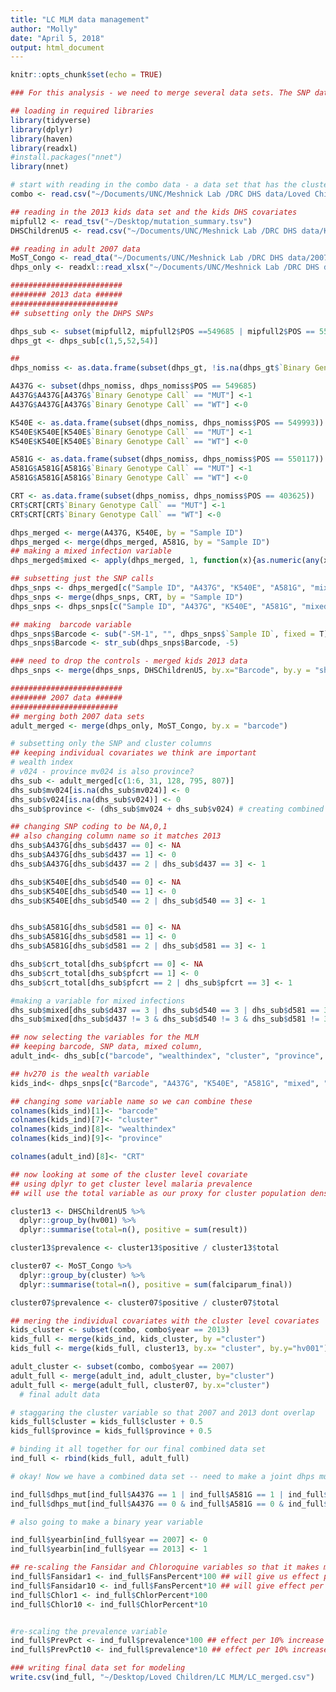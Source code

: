 ```yaml
---
title: "LC MLM data management"
author: "Molly"
date: "April 5, 2018"
output: html_document
---
```


```r
knitr::opts_chunk$set(echo = TRUE)
```

```r
### For this analysis - we need to merge several data sets. The SNP data, the DHS individual data and the DHS cluster level ddta. We need to do this for the 2007 and the 2013 data, so we start with five different data sets and end with one final data set 

## loading in required libraries
library(tidyverse)
library(dplyr)
library(haven)
library(readxl)
#install.packages("nnet")
library(nnet)

# start with reading in the combo data - a data set that has the cluster level covariates for both 2007 and 2013
combo <- read.csv("~/Documents/UNC/Meshnick Lab /DRC DHS data/Loved Children data/COMBINED.csv")

## reading in the 2013 kids data set and the kids DHS covariates 
mipfull2 <- read_tsv("~/Desktop/mutation_summary.tsv")
DHSChildrenU5 <- read.csv("~/Documents/UNC/Meshnick Lab /DRC DHS data/Kids databases/Copy of DataFullKids.csv")

## reading in adult 2007 data 
MoST_Congo <- read_dta("~/Documents/UNC/Meshnick Lab /DRC DHS data/2007 data/MoST-Congo.dta")
dhps_only <- readxl::read_xlsx("~/Documents/UNC/Meshnick Lab /DRC DHS data/2007 data/adult_dhps_only.xlsx")
```

```r

#########################
######## 2013 data ######
########################
## subsetting only the DHPS SNPs 

dhps_sub <- subset(mipfull2, mipfull2$POS ==549685 | mipfull2$POS == 550117 | mipfull2$POS == 549993 | mipfull2$POS == 403625)
dhps_gt <- dhps_sub[c(1,5,52,54)]

## 
dhps_nomiss <- as.data.frame(subset(dhps_gt, !is.na(dhps_gt$`Binary Genotype Call`)))

A437G <- subset(dhps_nomiss, dhps_nomiss$POS == 549685)
A437G$A437G[A437G$`Binary Genotype Call` == "MUT"] <-1
A437G$A437G[A437G$`Binary Genotype Call` == "WT"] <-0

K540E <- as.data.frame(subset(dhps_nomiss, dhps_nomiss$POS == 549993))
K540E$K540E[K540E$`Binary Genotype Call` == "MUT"] <-1
K540E$K540E[K540E$`Binary Genotype Call` == "WT"] <-0

A581G <- as.data.frame(subset(dhps_nomiss, dhps_nomiss$POS == 550117))
A581G$A581G[A581G$`Binary Genotype Call` == "MUT"] <-1
A581G$A581G[A581G$`Binary Genotype Call` == "WT"] <-0

CRT <- as.data.frame(subset(dhps_nomiss, dhps_nomiss$POS == 403625))
CRT$CRT[CRT$`Binary Genotype Call` == "MUT"] <-1
CRT$CRT[CRT$`Binary Genotype Call` == "WT"] <-0

dhps_merged <- merge(A437G, K540E, by = "Sample ID")
dhps_merged <- merge(dhps_merged, A581G, by = "Sample ID")
## making a mixed infection variable 
dhps_merged$mixed <- apply(dhps_merged, 1, function(x){as.numeric(any(x == "MIX", na.rm = T))}) #shit I love this function 

## subsetting just the SNP calls 
dhps_snps <- dhps_merged[c("Sample ID", "A437G", "K540E", "A581G", "mixed")]
dhps_snps <- merge(dhps_snps, CRT, by = "Sample ID")
dhps_snps <- dhps_snps[c("Sample ID", "A437G", "K540E", "A581G", "mixed", "CRT")]

## making  barcode variable
dhps_snps$Barcode <- sub("-SM-1", "", dhps_snps$`Sample ID`, fixed = T)
dhps_snps$Barcode <- str_sub(dhps_snps$Barcode, -5)

### need to drop the controls - merged kids 2013 data 
dhps_snps <- merge(dhps_snps, DHSChildrenU5, by.x="Barcode", by.y = "sh312")

```

```r
#########################
######## 2007 data ######
########################
## merging both 2007 data sets 
adult_merged <- merge(dhps_only, MoST_Congo, by.x = "barcode")

# subsetting only the SNP and cluster columns 
## keeping individual covariates we think are important
# wealth index 
# v024 - province mv024 is also province? 
dhs_sub <- adult_merged[c(1:6, 31, 128, 795, 807)]
dhs_sub$mv024[is.na(dhs_sub$mv024)] <- 0
dhs_sub$v024[is.na(dhs_sub$v024)] <- 0
dhs_sub$province <- (dhs_sub$mv024 + dhs_sub$v024) # creating combined province variable 

## changing SNP coding to be NA,0,1 
## also changing column name so it matches 2013
dhs_sub$A437G[dhs_sub$d437 == 0] <- NA
dhs_sub$A437G[dhs_sub$d437 == 1] <- 0
dhs_sub$A437G[dhs_sub$d437 == 2 | dhs_sub$d437 == 3] <- 1

dhs_sub$K540E[dhs_sub$d540 == 0] <- NA
dhs_sub$K540E[dhs_sub$d540 == 1] <- 0
dhs_sub$K540E[dhs_sub$d540 == 2 | dhs_sub$d540 == 3] <- 1


dhs_sub$A581G[dhs_sub$d581 == 0] <- NA
dhs_sub$A581G[dhs_sub$d581 == 1] <- 0
dhs_sub$A581G[dhs_sub$d581 == 2 | dhs_sub$d581 == 3] <- 1

dhs_sub$crt_total[dhs_sub$pfcrt == 0] <- NA
dhs_sub$crt_total[dhs_sub$pfcrt == 1] <- 0
dhs_sub$crt_total[dhs_sub$pfcrt == 2 | dhs_sub$pfcrt == 3] <- 1

#making a variable for mixed infections 
dhs_sub$mixed[dhs_sub$d437 == 3 | dhs_sub$d540 == 3 | dhs_sub$d581 == 3] <- 1
dhs_sub$mixed[dhs_sub$d437 != 3 & dhs_sub$d540 != 3 & dhs_sub$d581 != 3] <- 0

```

```r
## now selecting the variables for the MLM 
## keeping barcode, SNP data, mixed column, 
adult_ind<- dhs_sub[c("barcode", "wealthindex", "cluster", "province", "A437G", "K540E", "A581G", "crt_total", "mixed")]

## hv270 is the wealth variable 
kids_ind<- dhps_snps[c("Barcode", "A437G", "K540E", "A581G", "mixed", "CRT", "hv001", "hv270", "hv024")]

## changing some variable name so we can combine these 
colnames(kids_ind)[1]<- "barcode"
colnames(kids_ind)[7]<- "cluster"
colnames(kids_ind)[8]<- "wealthindex"
colnames(kids_ind)[9]<- "province"

colnames(adult_ind)[8]<- "CRT"
```

```r
## now looking at some of the cluster level covariate 
## using dplyr to get cluster level malaria prevalence
## will use the total variable as our proxy for cluster population density 

cluster13 <- DHSChildrenU5 %>% 
  dplyr::group_by(hv001) %>%
  dplyr::summarise(total=n(), positive = sum(result))

cluster13$prevalence <- cluster13$positive / cluster13$total

cluster07 <- MoST_Congo %>% 
  dplyr::group_by(cluster) %>%
  dplyr::summarise(total=n(), positive = sum(falciparum_final))

cluster07$prevalence <- cluster07$positive / cluster07$total

## mering the individual covariates with the cluster level covariates 
kids_cluster <- subset(combo, combo$year == 2013) 
kids_full <- merge(kids_ind, kids_cluster, by ="cluster")
kids_full <- merge(kids_full, cluster13, by.x= "cluster", by.y="hv001")

adult_cluster <- subset(combo, combo$year == 2007)
adult_full <- merge(adult_ind, adult_cluster, by="cluster")
adult_full <- merge(adult_full, cluster07, by.x="cluster")
  # final adult data 
```

```r
# staggaring the cluster variable so that 2007 and 2013 dont overlap 
kids_full$cluster = kids_full$cluster + 0.5
kids_full$province = kids_full$province + 0.5

# binding it all together for our final combined data set 
ind_full <- rbind(kids_full, adult_full)
```

```r
# okay! Now we have a combined data set -- need to make a joint dhps mutation outcome variable 

ind_full$dhps_mut[ind_full$A437G == 1 | ind_full$A581G == 1 | ind_full$K540E == 1] <-1 
ind_full$dhps_mut[ind_full$A437G == 0 & ind_full$A581G == 0 & ind_full$K540E == 0] <-0 

# also going to make a binary year variable 

ind_full$yearbin[ind_full$year == 2007] <- 0
ind_full$yearbin[ind_full$year == 2013] <- 1

## re-scaling the Fansidar and Chloroquine variables so that it makes more sense/ 
ind_full$Fansidar1 <- ind_full$FansPercent*100 ## will give us effect per 1% increase in fans
ind_full$Fansidar10 <- ind_full$FansPercent*10 ## will give effect per 10% increase 
ind_full$Chlor1 <- ind_full$ChlorPercent*100
ind_full$Chlor10 <- ind_full$ChlorPercent*10


#re-scaling the prevalence variable 
ind_full$PrevPct <- ind_full$prevalence*100 ## effect per 10% increase in prevalence 
ind_full$PrevPct10 <- ind_full$prevalence*10 ## effect per 10% increase in prevalence 

### writing final data set for modeling 
write.csv(ind_full, "~/Desktop/Loved Children/LC MLM/LC_merged.csv")
```

